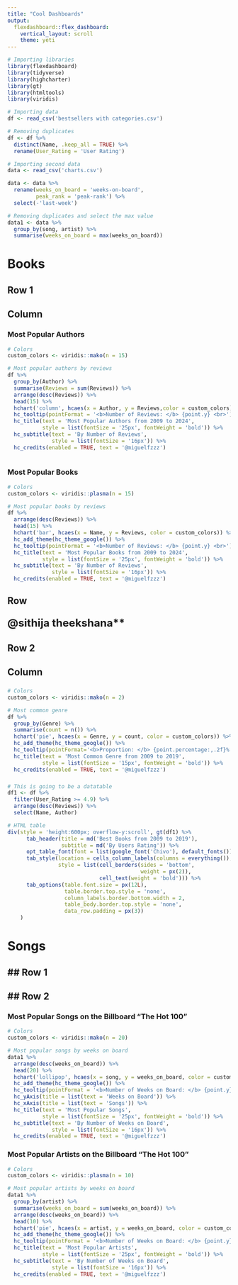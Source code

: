 ```yaml
---
title: "Cool Dashboards"
output: 
  flexdashboard::flex_dashboard:
    vertical_layout: scroll
    theme: yeti
---
```


```r
# Importing libraries
library(flexdashboard)
library(tidyverse)
library(highcharter)
library(gt)
library(htmltools)
library(viridis)
```


```r
# Importing data
df <- read_csv('bestsellers with categories.csv')

# Removing duplicates
df <- df %>% 
  distinct(Name, .keep_all = TRUE) %>% 
  rename(User_Rating = 'User Rating')
```

```r
# Importing second data
data <- read_csv('charts.csv')

data <- data %>% 
  rename(weeks_on_board = 'weeks-on-board',
         peak_rank = 'peak-rank') %>% 
  select(-'last-week')

# Removing duplicates and select the max value
data1 <- data %>% 
  group_by(song, artist) %>% 
  summarise(weeks_on_board = max(weeks_on_board))

```


Books {data-orientation=rows}
=======================================================================

## Row 1 {data-height=100}

Column {.tabset .tabset-fade data-width=650}
-----------------------------------------------------------------------

### Most Popular Authors {data-height=600}

```r
# Colors
custom_colors <- viridis::mako(n = 15)

# Most popular authors by reviews
df %>% 
  group_by(Author) %>% 
  summarise(Reviews = sum(Reviews)) %>% 
  arrange(desc(Reviews)) %>% 
  head(15) %>% 
  hchart('column', hcaes(x = Author, y = Reviews,color = custom_colors)) %>%   hc_add_theme(hc_theme_google()) %>% 
  hc_tooltip(pointFormat = '<b>Number of Reviews: </b> {point.y} <br>') %>% 
  hc_title(text = 'Most Popular Authors from 2009 to 2024',
           style = list(fontSize = '25px', fontWeight = 'bold')) %>% 
  hc_subtitle(text = 'By Number of Reviews',
              style = list(fontSize = '16px')) %>% 
  hc_credits(enabled = TRUE, text = '@miguelfzzz')
  

```

### Most Popular Books {data-height=600}

```r
# Colors
custom_colors <- viridis::plasma(n = 15)

# Most popular books by reviews
df %>% 
  arrange(desc(Reviews)) %>% 
  head(15) %>% 
  hchart('bar', hcaes(x = Name, y = Reviews, color = custom_colors)) %>% 
  hc_add_theme(hc_theme_google()) %>% 
  hc_tooltip(pointFormat = '<b>Number of Reviews: </b> {point.y} <br>') %>% 
  hc_title(text = 'Most Popular Books from 2009 to 2024',
           style = list(fontSize = '25px', fontWeight = 'bold')) %>% 
  hc_subtitle(text = 'By Number of Reviews',
              style = list(fontSize = '16px')) %>% 
  hc_credits(enabled = TRUE, text = '@miguelfzzz')
```
## Row  {data-height=120}

### <font size='5'>@sithija theekshana**  </font> 



### {.no-padding}


## Row 2 {data-height=10}

Column {data-width=350}
-----------------------------------------------------------------------

### {.no-padding data-height=350}

```r
# Colors
custom_colors <- viridis::mako(n = 2)

# Most common genre
df %>% 
  group_by(Genre) %>% 
  summarise(count = n()) %>% 
  hchart('pie', hcaes(x = Genre, y = count, color = custom_colors)) %>% 
  hc_add_theme(hc_theme_google()) %>% 
  hc_tooltip(pointFormat='<b>Proportion: </b> {point.percentage:,.2f}%') %>% 
  hc_title(text = 'Most Common Genre from 2009 to 2019',
           style = list(fontSize = '15px', fontWeight = 'bold')) %>% 
  hc_credits(enabled = TRUE, text = '@miguelfzzz')
```

### {.no-padding data-height=350}

```r
# This is going to be a datatable
df1 <- df %>% 
  filter(User_Rating >= 4.9) %>% 
  arrange(desc(Reviews)) %>% 
  select(Name, Author)

# HTML table
div(style = 'height:600px; overflow-y:scroll', gt(df1) %>% 
      tab_header(title = md('Best Books from 2009 to 2019'),
                 subtitle = md('By Users Rating')) %>% 
      opt_table_font(font = list(google_font('Chivo'), default_fonts())) %>% 
      tab_style(location = cells_column_labels(columns = everything()),
                style = list(cell_borders(sides = 'bottom', 
                                          weight = px(2)), 
                             cell_text(weight = 'bold'))) %>% 
      tab_options(table.font.size = px(12L),
                  table.border.top.style = 'none',
                  column_labels.border.bottom.width = 2,
                  table_body.border.top.style = 'none',
                  data_row.padding = px(3))
    )


```

Songs {data-orientation=rows}
=======================================================================

## Row 1 {data-height=100}
-----------------------------------------------------------------------

## Row 2 {data-height=600}
-----------------------------------------------------------------------

### Most Popular Songs on the Billboard "The Hot 100" {data-width=500 data-height=600}

```r
# Colors
custom_colors <- viridis::mako(n = 20)

# Most popular songs by weeks on board
data1 %>% 
  arrange(desc(weeks_on_board)) %>% 
  head(20) %>% 
  hchart('lollipop', hcaes(x = song, y = weeks_on_board, color = custom_colors)) %>% 
  hc_add_theme(hc_theme_google()) %>% 
  hc_tooltip(pointFormat = '<b>Number of Weeks on Board: </b> {point.y} <br>') %>% 
  hc_yAxis(title = list(text = 'Weeks on Board')) %>% 
  hc_xAxis(title = list(text = 'Songs')) %>% 
  hc_title(text = 'Most Popular Songs',
           style = list(fontSize = '25px', fontWeight = 'bold')) %>% 
  hc_subtitle(text = 'By Number of Weeks on Board',
              style = list(fontSize = '16px')) %>% 
  hc_credits(enabled = TRUE, text = '@miguelfzzz')
```


### Most Popular Artists on the Billboard "The Hot 100" {data-width=500 data-height=600}

```r
# Colors
custom_colors <- viridis::plasma(n = 10)

# Most popular artists by weeks on board
data1 %>% 
  group_by(artist) %>% 
  summarise(weeks_on_board = sum(weeks_on_board)) %>% 
  arrange(desc(weeks_on_board)) %>% 
  head(10) %>% 
  hchart('pie', hcaes(x = artist, y = weeks_on_board, color = custom_colors)) %>% 
  hc_add_theme(hc_theme_google()) %>% 
  hc_tooltip(pointFormat = '<b>Number of Weeks on Board: </b> {point.y} <br>') %>% 
  hc_title(text = 'Most Popular Artists',
           style = list(fontSize = '25px', fontWeight = 'bold')) %>% 
  hc_subtitle(text = 'By Number of Weeks on Board',
              style = list(fontSize = '16px')) %>% 
  hc_credits(enabled = TRUE, text = '@miguelfzzz')
```




